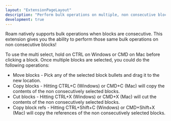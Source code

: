 ```yaml
---
layout: "ExtensionPageLayout"
description: "Perform bulk operations on multiple, non consecutive blocks!"
development: true
---
```


Roam natively supports bulk operations when blocks are consecutive. This extension gives you the ability to perform those same bulk operations on non consecutive blocks!

To use the multi select, hold on CTRL on Windows or CMD on Mac before clicking a block. Once multiple blocks are selected, you could do the following operations:

- Move blocks - Pick any of the selected block bullets and drag it to the new location.
- Copy blocks - Hitting CTRL+C (Windows) or CMD+C (Mac) will copy the contents of the non consecutively selected blocks.
- Cut blocks - Hitting CTRL+X (Windows) or CMD+X (Mac) will cut the contents of the non consecutively selected blocks.
- Copy block refs - Hitting CTRL+Shift+C (Windows) or CMD+Shift+X (Mac) will copy the references of the non consecutively selected blocks.
